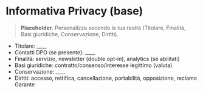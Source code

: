 # Informativa Privacy (base)
> **Placeholder**. Personalizza secondo la tua realtà (Titolare, Finalità, Basi giuridiche, Conservazione, Diritti).
- Titolare: ____
- Contatti DPO (se presente): ____
- Finalità: servizio, newsletter (double opt-in), analytics (se abilitati)
- Basi giuridiche: contratto/consenso/interesse legittimo (valuta)
- Conservazione: ____
- Diritti: accesso, rettifica, cancellazione, portabilità, opposizione, reclamo Garante
